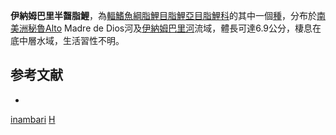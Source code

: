 {{Speciesbox 
| taxon = Hemibrycon inambari
| status = NE
| status_system = IUCN3.1
| authority = [[Bertaco|Bertaco]] & [[Malabarba|Malabarba]], 2010
| synonyms = 
}}
'''伊納姆巴里半齧脂鯉'''，為[[輻鰭魚綱|輻鰭魚綱]][[脂鯉目|脂鯉目]][[脂鯉亞目|脂鯉亞目]][[脂鯉科|脂鯉科]]的其中一個[[種|種]]，分布於[[南美洲|南美洲]][[秘魯|秘魯]]Alto Madre de Dios河及[[伊納姆巴里河|伊納姆巴里河]]流域，體長可達6.9公分，棲息在底中層水域，生活習性不明。

==参考文献==
{{refbegin}}
*{{FishBase_species|genus=Hemibrycon|species=inambari |year=2014|month=1}}
{{refend}}

{{Taxonbar|from=Q5620677}}

[[Category:半齧脂鯉屬|inambari]]
[[Category:2010年描述的鱼类|H]]

{{魚類小作品}}
